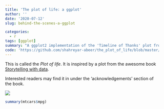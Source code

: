 ```yaml
---
title: 'The plot of life: a ggplot'
author: ''
date: '2020-07-12'
slug: behind-the-scenes-a-ggplot

categories:
  - r
tags: [ggplot]
summary: "A ggplot2 implementation of the 'Timeline of Thanks' plot from the book 'Storytelling with data'."
code: 'https://github.com/shahreyar-abeer/the_plot_of_life/blob/master/codes.R'
---
```


This is called the *Plot of life*.
It is inspired by a plot from the
awesome book <a href = "http://www.storytellingwithdata.com/" class = "a-body" target = "_blank">Storytelling with data</a>.  

Interested readers may find it in under the 'acknowledgements' section of the book.  



![](/blog/2020-07-12-behind-the-scenes-a-ggplot_files/the-plot-of-life.png){ height=850ox}




```r
summary(mtcars$mpg)
```
